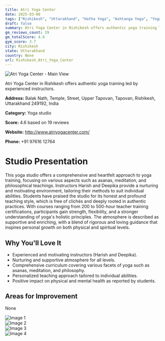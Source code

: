 ```yaml
---
title: Atri Yoga Center
date: 2025-03-08
tags: ["Rishikesh", "Uttarakhand", "Hatha Yoga", "Ashtanga Yoga", "Yoga Therapy", "supportive atmosphere", "personalized instruction", "Rishikesh"]  
draft: false
summary: Atri Yoga Center in Rishikesh offers authentic yoga training led by experienced instructors.
gm_reviews_count: 19
gm_totalScore: 4.6
gym_score: 3.7
city: Rishikesh
state: Uttarakhand
country: None
url: Rishikesh_Atri_Yoga_Center
---
```


<div className="aspect-[16/9] relative my-8">
  <img 
    src="https://lh5.googleusercontent.com/p/AF1QipPSh4q0CcbUGaSiCvEch8UKFlEVbsrEgIE_XcEM=w1920-h1080-k-no"
    alt="Atri Yoga Center - Main View"
    className="object-cover absolute inset-0 w-full h-full rounded-lg"
  />
</div>

Atri Yoga Center in Rishikesh offers authentic yoga training led by experienced instructors.

**Address:** Balak Nath, Temple, Street, Upper Tapovan, Tapovan, Rishikesh, Uttarakhand 249192, India

**Category:** Yoga studio

**Score:** 4.6 based on 19 reviews

**Website:** http://www.atriyogacenter.com/

**Phone:** +91 97616 12764

# Studio Presentation

This yoga studio offers a comprehensive and heartfelt approach to yoga training, focusing on various aspects such as asanas, meditation, and philosophical teachings. Instructors Harish and Deepika provide a nurturing and motivating environment, tailoring their methods to suit individual abilities. Students have praised the studio for its honest and profound teaching style, which is free of clichés and deeply rooted in authentic practices. With courses ranging from 200 to 500-hour teacher training certifications, participants gain strength, flexibility, and a stronger understanding of yoga's holistic principles. The atmosphere is described as supportive and enriching, with a blend of rigorous and loving guidance that inspires personal growth on both physical and spiritual levels.

## Why You'll Love It

- Experienced and motivating instructors (Harish and Deepika).
- Nurturing and supportive atmosphere for all levels.
- Comprehensive curriculum covering various facets of yoga such as asanas, meditation, and philosophy.
- Personalized teaching approach tailored to individual abilities.
- Positive impact on physical and mental health as reported by students.

## Areas for Improvement

None

<div className="grid grid-cols-1 xl:grid-cols-2 gap-4 my-8">
<div className="aspect-[4/3] relative"><img src="https://lh3.googleusercontent.com/p/AF1QipO0TFqoLz5b6mOusOnBPtqfkCXCzg2Z9ODUNAfK=w1920-h1080-k-no" alt="Image 1" className="object-cover absolute inset-0 w-full h-full rounded-lg" /></div>
<div className="aspect-[4/3] relative"><img src="https://lh5.googleusercontent.com/p/AF1QipPujOVTwpD3y6ZVjcGvjZ4p02eO_Z_3CaW42Hoe=w1920-h1080-k-no" alt="Image 2" className="object-cover absolute inset-0 w-full h-full rounded-lg" /></div>
<div className="aspect-[4/3] relative"><img src="https://lh5.googleusercontent.com/p/AF1QipMNwCobrYYZoEgfy-HSLqJdqfMuteCSq0_1aMAJ=w1920-h1080-k-no" alt="Image 3" className="object-cover absolute inset-0 w-full h-full rounded-lg" /></div>
<div className="aspect-[4/3] relative"><img src="https://lh5.googleusercontent.com/p/AF1QipPYHE0DPUA2ryC0KXp9lz_XvT8whpvo-Vy1hrJK=w1920-h1080-k-no" alt="Image 4" className="object-cover absolute inset-0 w-full h-full rounded-lg" /></div>
</div>